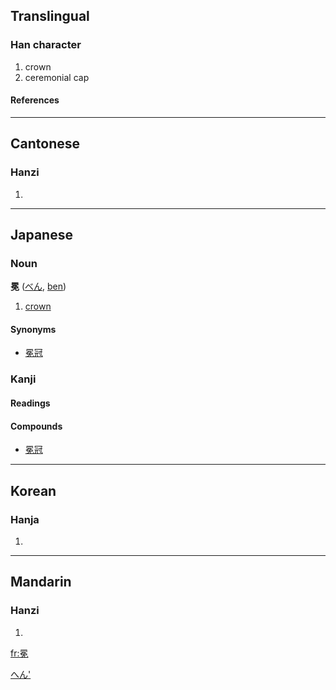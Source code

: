 ==Translingual==
===Han character===
{{Han char|rad=冂|as=09|sn=11|four=6041<sub>6</sub>|canj=日弓日山 (ANAU), X日弓日山 (XANAU)}}
# crown
# ceremonial cap
====References====
{{Han ref|kx=0129.300|dkj=01545|hdz=21514.060|uh=5195|ud=20885|bh=B0C3|bd=45251}}
----
==Cantonese==
===Hanzi===
{{yue-hanzi|jyut=|y=min5}}
# {{defn|Cantonese}}
----
== Japanese ==


===Noun===
[[Category:Japanese nouns|へん']]
'''冕''' ([[べん]], [[ben]])
# [[crown]]
====Synonyms====
*[[冕冠]]


===Kanji===
{{ja-kanji|grade=|rs=冂09}}
====Readings====
{{ja-readings|on=[[べん]] ([[ben]]), [[めん]] ([[men]])|kun=[[かんむり]] ([[kammuri]])}}
====Compounds====
*[[冕冠]]
----
==Korean==
===Hanja===
{{ko-hanja|hangeul=면|rv=myeon|mr=myŏn}}
# {{defn|Korean}}
----
==Mandarin==
===Hanzi===
{{cmn-hanzi|pin=[[miǎn]] (mian3)|wg=mien<sup>3</sup>}}
# {{defn|Mandarin}}

[[fr:冕]]